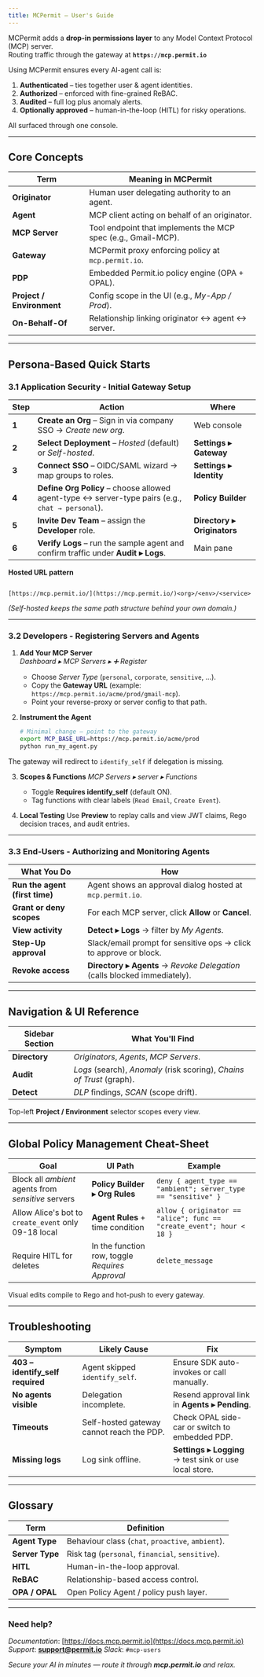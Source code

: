 ```yaml
---
title: MCPermit – User's Guide
---
```





MCPermit adds a **drop-in permissions layer** to any Model Context Protocol (MCP) server.  
Routing traffic through the gateway at **`https://mcp.permit.io`**

Using MCPermit ensures every AI-agent call is:

1. **Authenticated** – ties together user & agent identities.  
2. **Authorized** – enforced with fine-grained ReBAC.  
3. **Audited** – full log plus anomaly alerts.  
4. **Optionally approved** – human-in-the-loop (HITL) for risky operations.  

All surfaced through one console.

---

## Core Concepts

| Term            | Meaning in MCPermit                                             |
|-----------------|-----------------------------------------------------------------|
| **Originator**  | Human user delegating authority to an agent.                    |
| **Agent**       | MCP client acting on behalf of an originator.                   |
| **MCP Server**  | Tool endpoint that implements the MCP spec (e.g., Gmail-MCP).   |
| **Gateway**     | MCPermit proxy enforcing policy at `mcp.permit.io`.             |
| **PDP**         | Embedded Permit.io policy engine (OPA + OPAL).                  |
| **Project / Environment** | Config scope in the UI (e.g., *My-App / Prod*).       |
| **On-Behalf-Of** | Relationship linking originator ↔ agent ↔ server.              |

---

## Persona-Based Quick Starts

### 3.1 Application Security - Initial Gateway Setup

| Step | Action | Where |
|------|--------|-------|
| **1** | **Create an Org** – Sign in via company SSO → *Create new org*. | Web console |
| **2** | **Select Deployment** – *Hosted* (default) or *Self-hosted*. | **Settings ▸ Gateway** |
| **3** | **Connect SSO** – OIDC/SAML wizard → map groups to roles. | **Settings ▸ Identity** |
| **4** | **Define Org Policy** – choose allowed agent-type ↔ server-type pairs (e.g., `chat → personal`). | **Policy Builder** |
| **5** | **Invite Dev Team** – assign the **Developer** role. | **Directory ▸ Originators** |
| **6** | **Verify Logs** – run the sample agent and confirm traffic under **Audit ▸ Logs**. | Main pane |

**Hosted URL pattern**  
```

[https://mcp.permit.io/](https://mcp.permit.io/)<org>/<env>/<service>

```
*(Self-hosted keeps the same path structure behind your own domain.)*

---

### 3.2 Developers - Registering Servers and Agents

1. **Add Your MCP Server**  
   *Dashboard ▸ MCP Servers ▸ ➕ Register*  
   * Choose *Server Type* (`personal`, `corporate`, `sensitive`, …).  
   * Copy the **Gateway URL** (example: `https://mcp.permit.io/acme/prod/gmail-mcp`).  
   * Point your reverse-proxy or server config to that path.

2. **Instrument the Agent**  
    ```bash
    # Minimal change – point to the gateway
    export MCP_BASE_URL=https://mcp.permit.io/acme/prod
    python run_my_agent.py
    ```

The gateway will redirect to `identify_self` if delegation is missing.

3. **Scopes & Functions**
   *MCP Servers ▸ server ▸ Functions*

   * Toggle **Requires identify\_self** (default ON).
   * Tag functions with clear labels (`Read Email`, `Create Event`).

4. **Local Testing**
   Use **Preview** to replay calls and view JWT claims, Rego decision traces, and audit entries.

---

### 3.3 End-Users - Authorizing and Monitoring Agents

| What You Do                    | How                                                                       |
| ------------------------------ | ------------------------------------------------------------------------- |
| **Run the agent (first time)** | Agent shows an approval dialog hosted at `mcp.permit.io`.                 |
| **Grant or deny scopes**       | For each MCP server, click **Allow** or **Cancel**.                       |
| **View activity**              | **Detect ▸ Logs** → filter by *My Agents*.                                |
| **Step-Up approval**           | Slack/email prompt for sensitive ops → click to approve or block.         |
| **Revoke access**              | **Directory ▸ Agents** → *Revoke Delegation* (calls blocked immediately). |

---

## Navigation & UI Reference

| Sidebar Section | What You'll Find                                                      |
| --------------- | --------------------------------------------------------------------- |
| **Directory**   | *Originators*, *Agents*, *MCP Servers*.                               |
| **Audit**       | *Logs* (search), *Anomaly* (risk scoring), *Chains of Trust* (graph). |
| **Detect**      | *DLP* findings, *SCAN* (scope drift).                                 |

Top-left **Project / Environment** selector scopes every view.

---

## Global Policy Management Cheat-Sheet

| Goal                                                 | UI Path                                         | Example                                                              |
| ---------------------------------------------------- | ----------------------------------------------- | -------------------------------------------------------------------- |
| Block all *ambient* agents from *sensitive* servers  | **Policy Builder ▸ Org Rules**                  | `deny { agent_type == "ambient"; server_type == "sensitive" }`       |
| Allow Alice's bot to `create_event` only 09-18 local | **Agent Rules** + time condition                | `allow { originator == "alice"; func == "create_event"; hour < 18 }` |
| Require HITL for deletes                             | In the function row, toggle *Requires Approval* | `delete_message`                                                     |

Visual edits compile to Rego and hot-push to every gateway.

---

## Troubleshooting

| Symptom                           | Likely Cause                              | Fix                                                    |
| --------------------------------- | ----------------------------------------- | ------------------------------------------------------ |
| **403 – identify\_self required** | Agent skipped `identify_self`.            | Ensure SDK auto-invokes or call manually.              |
| **No agents visible**             | Delegation incomplete.                    | Resend approval link in **Agents ▸ Pending**.          |
| **Timeouts**                      | Self-hosted gateway cannot reach the PDP. | Check OPAL side-car or switch to embedded PDP.         |
| **Missing logs**                  | Log sink offline.                         | **Settings ▸ Logging** → test sink or use local store. |

---

## Glossary

| Term            | Definition                                        |
| --------------- | ------------------------------------------------- |
| **Agent Type**  | Behaviour class (`chat`, `proactive`, `ambient`). |
| **Server Type** | Risk tag (`personal`, `financial`, `sensitive`).  |
| **HITL**        | Human-in-the-loop approval.                       |
| **ReBAC**       | Relationship-based access control.                |
| **OPA / OPAL**  | Open Policy Agent / policy push layer.            |

---

### Need help?

*Documentation*: [https://docs.mcp.permit.io](https://docs.mcp.permit.io)
*Support*: **[support@permit.io](mailto:support@permit.io)**
*Slack*: `#mcp-users`

*Secure your AI in minutes — route it through **mcp.permit.io** and relax.*



